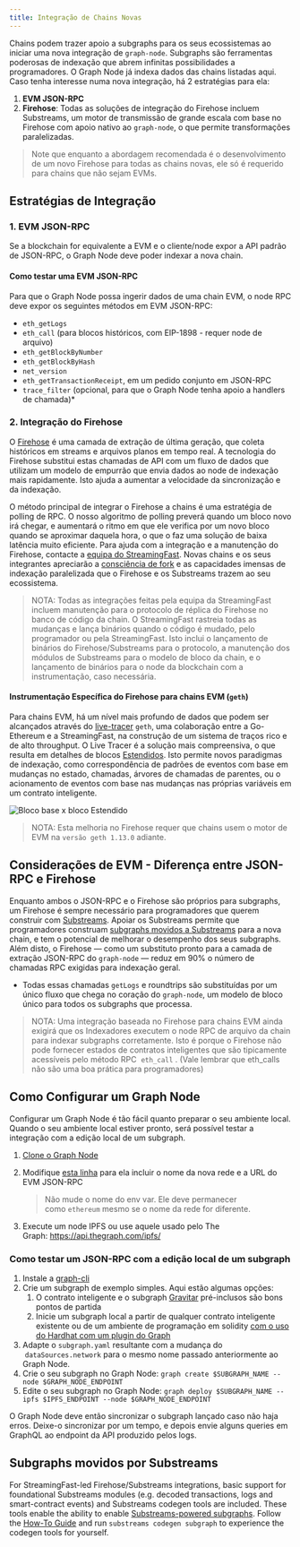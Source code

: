 ```yaml
---
title: Integração de Chains Novas
---
```


Chains podem trazer apoio a subgraphs para os seus ecossistemas ao iniciar uma nova integração de `graph-node`. Subgraphs são ferramentas poderosas de indexação que abrem infinitas possibilidades a programadores. O Graph Node já indexa dados das chains listadas aqui. Caso tenha interesse numa nova integração, há 2 estratégias para ela:

1. **EVM JSON-RPC**
2. **Firehose**: Todas as soluções de integração do Firehose incluem Substreams, um motor de transmissão de grande escala com base no Firehose com apoio nativo ao `graph-node`, o que permite transformações paralelizadas.

> Note que enquanto a abordagem recomendada é o desenvolvimento de um novo Firehose para todas as chains novas, ele só é requerido para chains que não sejam EVMs.

## Estratégias de Integração

### 1. EVM JSON-RPC

Se a blockchain for equivalente a EVM e o cliente/node expor a API padrão de JSON-RPC, o Graph Node deve poder indexar a nova chain.

#### Como testar uma EVM JSON-RPC

Para que o Graph Node possa ingerir dados de uma chain EVM, o node RPC deve expor os seguintes métodos em EVM JSON-RPC:

- `eth_getLogs`
- `eth_call` (para blocos históricos, com EIP-1898 - requer node de arquivo)
- `eth_getBlockByNumber`
- `eth_getBlockByHash`
- `net_version`
- `eth_getTransactionReceipt`, em um pedido conjunto em JSON-RPC
- `trace_filter` (opcional, para que o Graph Node tenha apoio a handlers de chamada)\*

### 2. Integração do Firehose

O [Firehose](https://firehose.streamingfast.io/firehose-setup/overview) é uma camada de extração de última geração, que coleta históricos em streams e arquivos planos em tempo real. A tecnologia do Firehose substitui estas chamadas de API com um fluxo de dados que utilizam um modelo de empurrão que envia dados ao node de indexação mais rapidamente. Isto ajuda a aumentar a velocidade da sincronização e da indexação.

O método principal de integrar o Firehose a chains é uma estratégia de polling de RPC. O nosso algoritmo de polling preverá quando um bloco novo irá chegar, e aumentará o ritmo em que ele verifica por um novo bloco quando se aproximar daquela hora, o que o faz uma solução de baixa latência muito eficiente. Para ajuda com a integração e a manutenção do Firehose, contacte a [equipa do StreamingFast](https://www.streamingfast.io/firehose-integration-program). Novas chains e os seus integrantes apreciarão a [consciência de fork](https://substreams.streamingfast.io/documentation/consume/reliability-guarantees) e as capacidades imensas de indexação paralelizada que o Firehose e os Substreams trazem ao seu ecossistema.

> NOTA: Todas as integrações feitas pela equipa da StreamingFast incluem manutenção para o protocolo de réplica do Firehose no banco de código da chain. O StreamingFast rastreia todas as mudanças e lança binários quando o código é mudado, pelo programador ou pela StreamingFast. Isto inclui o lançamento de binários do Firehose/Substreams para o protocolo, a manutenção dos módulos de Substreams para o modelo de bloco da chain, e o lançamento de binários para o node da blockchain com a instrumentação, caso necessária.

#### Instrumentação Específica do Firehose para chains EVM (`geth`)

Para chains EVM, há um nível mais profundo de dados que podem ser alcançados através do [live-tracer](https://github.com/ethereum/go-ethereum/releases/tag/v1.14.0) `geth`, uma colaboração entre a Go-Ethereum e a StreamingFast, na construção de um sistema de traços rico e de alto throughput. O Live Tracer é a solução mais compreensiva, o que resulta em detalhes de blocos [Estendidos](https://streamingfastio.medium.com/new-block-model-to-accelerate-chain-integration-9f65126e5425). Isto permite novos paradigmas de indexação, como correspondência de padrões de eventos com base em mudanças no estado, chamadas, árvores de chamadas de parentes, ou o acionamento de eventos com base nas mudanças nas próprias variáveis em um contrato inteligente.

![Bloco base x bloco Estendido](/img/extended-vs-base-substreams-blocks.png)

> NOTA: Esta melhoria no Firehose requer que chains usem o motor de EVM na `versão geth 1.13.0` adiante.

## Considerações de EVM - Diferença entre JSON-RPC e Firehose

Enquanto ambos o JSON-RPC e o Firehose são próprios para subgraphs, um Firehose é sempre necessário para programadores que querem construir com [Substreams](https://substreams.streamingfast.io). Apoiar os Substreams permite que programadores construam [subgraphs movidos a Substreams](/cookbook/substreams-powered-subgraphs/) para a nova chain, e tem o potencial de melhorar o desempenho dos seus subgraphs. Além disto, o Firehose — como um substituto pronto para a camada de extração JSON-RPC do `graph-node` — reduz em 90% o número de chamadas RPC exigidas para indexação geral.

- Todas essas chamadas `getLogs` e roundtrips são substituídas por um único fluxo que chega no coração do `graph-node`, um modelo de bloco único para todos os subgraphs que processa.

> NOTA: Uma integração baseada no Firehose para chains EVM ainda exigirá que os Indexadores executem o node RPC de arquivo da chain para indexar subgraphs corretamente. Isto é porque o Firehose não pode fornecer estados de contratos inteligentes que são tipicamente acessíveis pelo método RPC  `eth_call` . (Vale lembrar que eth_calls não são uma boa prática para programadores)

## Como Configurar um Graph Node

Configurar um Graph Node é tão fácil quanto preparar o seu ambiente local. Quando o seu ambiente local estiver pronto, será possível testar a integração com a edição local de um subgraph.

1. [Clone o Graph Node](https://github.com/graphprotocol/graph-node)

2. Modifique [esta linha](https://github.com/graphprotocol/graph-node/blob/master/docker/docker-compose.yml#L22) para ela incluir o nome da nova rede e a URL do EVM JSON-RPC

   > Não mude o nome do env var. Ele deve permanecer como `ethereum` mesmo se o nome da rede for diferente.

3. Execute um node IPFS ou use aquele usado pelo The Graph: https://api.thegraph.com/ipfs/

### Como testar um JSON-RPC com a edição local de um subgraph

1. Instale a [graph-cli](https://github.com/graphprotocol/graph-cli)
2. Crie um subgraph de exemplo simples. Aqui estão algumas opções:
   1. O contrato inteligente e o subgraph [Gravitar](https://github.com/graphprotocol/example-subgraph/tree/f89bdd4628efa4badae7367d4919b3f648083323) pré-inclusos são bons pontos de partida
   2. Inicie um subgraph local a partir de qualquer contrato inteligente existente ou de um ambiente de programação em solidity [com o uso do Hardhat com um plugin do Graph](https://github.com/graphprotocol/hardhat-graph)
3. Adapte o `subgraph.yaml` resultante com a mudança do  `dataSources.network` para o mesmo nome passado anteriormente ao Graph Node.
4. Crie o seu subgraph no Graph Node: `graph create $SUBGRAPH_NAME --node $GRAPH_NODE_ENDPOINT`
5. Edite o seu subgraph no Graph Node: `graph deploy $SUBGRAPH_NAME --ipfs $IPFS_ENDPOINT --node $GRAPH_NODE_ENDPOINT`

O Graph Node deve então sincronizar o subgraph lançado caso não haja erros. Deixe-o sincronizar por um tempo, e depois envie alguns queries em GraphQL ao endpoint da API produzido pelos logs.

## Subgraphs movidos por Substreams

For StreamingFast-led Firehose/Substreams integrations, basic support for foundational Substreams modules (e.g. decoded transactions, logs and smart-contract events) and Substreams codegen tools are included. These tools enable the ability to enable [Substreams-powered subgraphs](/sps/introduction/). Follow the [How-To Guide](https://substreams.streamingfast.io/documentation/how-to-guides/intro-your-first-application) and run `substreams codegen subgraph` to experience the codegen tools for yourself.
